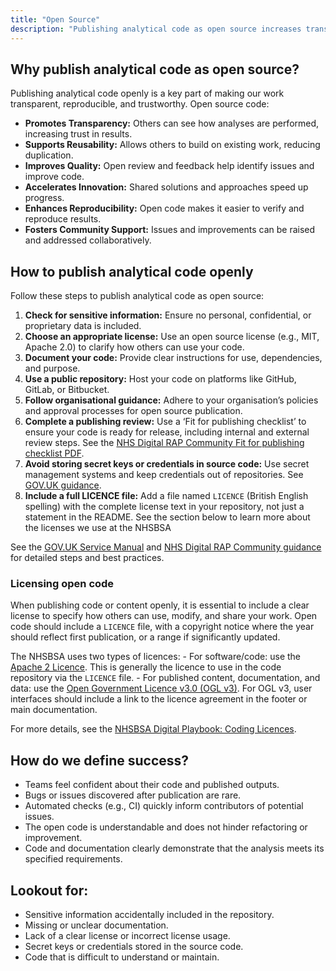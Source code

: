 ```yaml
---
title: "Open Source"
description: "Publishing analytical code as open source increases transparency, collaboration, and reusability."
---
```


## Why publish analytical code as open source?

Publishing analytical code openly is a key part of making our work transparent, reproducible, and trustworthy. Open source code:

* **Promotes Transparency:** Others can see how analyses are performed, increasing trust in results.
* **Supports Reusability:** Allows others to build on existing work, reducing duplication.
* **Improves Quality:** Open review and feedback help identify issues and improve code.
* **Accelerates Innovation:** Shared solutions and approaches speed up progress.
* **Enhances Reproducibility:** Open code makes it easier to verify and reproduce results.
* **Fosters Community Support:** Issues and improvements can be raised and addressed collaboratively.

## How to publish analytical code openly

Follow these steps to publish analytical code as open source:

1. **Check for sensitive information:** Ensure no personal, confidential, or proprietary data is included.
2. **Choose an appropriate license:** Use an open source license (e.g., MIT, Apache 2.0) to clarify how others can use your code.
3. **Document your code:** Provide clear instructions for use, dependencies, and purpose.
4. **Use a public repository:** Host your code on platforms like GitHub, GitLab, or Bitbucket.
5. **Follow organisational guidance:** Adhere to your organisation’s policies and approval processes for open source publication.
6. **Complete a publishing review:** Use a 'Fit for publishing checklist' to ensure your code is ready for release, including internal and external review steps. See the [NHS Digital RAP Community Fit for publishing checklist PDF](https://nhsdigital.github.io/rap-community-of-practice/images/Fit_for_publishing_checklist.pdf).
7. **Avoid storing secret keys or credentials in source code:** Use secret management systems and keep credentials out of repositories. See [GOV.UK guidance](https://www.gov.uk/service-manual/technology/making-source-code-open-and-reusable#you-must-not-store-secret-keys-or-credentials-in-the-source-code).
8. **Include a full LICENCE file:** Add a file named `LICENCE` (British English spelling) with the complete license text in your repository, not just a statement in the README. See the section below to learn more about the licenses we use at the NHSBSA

See the [GOV.UK Service Manual](https://www.gov.uk/service-manual/technology/making-source-code-open-and-reusable#making-the-code-open) and [NHS Digital RAP Community guidance](https://nhsdigital.github.io/rap-community-of-practice/implementing_RAP/publishing_code/how-to-publish-your-code-in-the-open/) for detailed steps and best practices.

### Licensing open code

When publishing code or content openly, it is essential to include a clear license to specify how others can use, modify, and share your work. Open code should include a `LICENCE` file, with a copyright notice where the year should reflect first publication, or a range if significantly updated.  

The NHSBSA uses two types of licences:
- For software/code: use the [Apache 2 Licence](https://www.apache.org/licenses/LICENSE-2.0). This is generally the licence to use in the code repository via the `LICENCE` file. 
- For published content, documentation, and data: use the [Open Government Licence v3.0 (OGL v3)](https://www.nationalarchives.gov.uk/doc/open-government-licence/version/3/). For OGL v3, user interfaces should include a link to the licence agreement in the footer or main documentation.

For more details, see the [NHSBSA Digital Playbook: Coding Licences](https://nhsbsa.github.io/nhsbsa-digital-playbook/development/coding-licences/#ogl-v3).

## How do we define success?

* Teams feel confident about their code and published outputs.
* Bugs or issues discovered after publication are rare.
* Automated checks (e.g., CI) quickly inform contributors of potential issues.
* The open code is understandable and does not hinder refactoring or improvement.
* Code and documentation clearly demonstrate that the analysis meets its specified requirements.

## Lookout for:

* Sensitive information accidentally included in the repository.
* Missing or unclear documentation.
* Lack of a clear license or incorrect license usage.
* Secret keys or credentials stored in the source code.
* Code that is difficult to understand or maintain.
